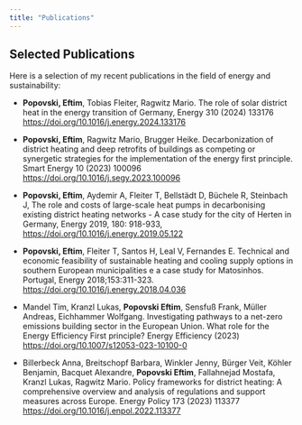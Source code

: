 ```yaml
---
title: "Publications"
---
```


## Selected Publications

Here is a selection of my recent publications in the field of energy and sustainability:

- **Popovski, Eftim**, Tobias Fleiter, Ragwitz Mario. The role of solar district heat in the energy transition of Germany, Energy 310 (2024) 133176 [https://doi.org/10.1016/j.energy.2024.133176](https://doi.org/10.1016/j.energy.2024.133176)

- **Popovski, Eftim**, Ragwitz Mario, Brugger Heike. Decarbonization of district heating and deep retrofits of buildings as competing or synergetic strategies for the implementation of the energy first principle. Smart Energy 10 (2023) 100096  [https://doi.org/10.1016/j.segy.2023.100096](https://doi.org/10.1016/j.segy.2023.100096)

- **Popovski, Eftim**, Aydemir A, Fleiter T, Bellstädt D, Büchele R, Steinbach J, The role and costs of large-scale heat pumps in decarbonising existing district heating networks - A case study for the city of Herten in Germany, Energy 2019, 180: 918-933, [https://doi.org/10.1016/j.energy.2019.05.122](https://doi.org/10.1016/j.energy.2019.05.122)  

- **Popovski, Eftim**, Fleiter T, Santos H, Leal V, Fernandes E. Technical and economic feasibility of sustainable heating and cooling supply options in southern European municipalities e a case study for Matosinhos. Portugal, Energy 2018;153:311-323.  [https://doi.org/10.1016/j.energy.2018.04.036](https://doi.org/10.1016/j.energy.2018.04.036)

- Mandel Tim, Kranzl Lukas, **Popovski Eftim**, Sensfuß Frank, Müller Andreas, Eichhammer Wolfgang. Investigating pathways to a net-zero emissions building sector in the European Union. What role for the Energy Efficiency First principle? Energy Efficiency (2023)  [https://doi.org/10.1007/s12053-023-10100-0](https://doi.org/10.1007/s12053-023-10100-0)

- Billerbeck Anna, Breitschopf Barbara, Winkler Jenny, Bürger Veit, Köhler Benjamin, Bacquet Alexandre, **Popovski Eftim**, Fallahnejad Mostafa, Kranzl Lukas, Ragwitz Mario. Policy frameworks for district heating: A comprehensive overview and analysis of regulations and support measures across Europe. Energy Policy 173 (2023) 113377  [https://doi.org/10.1016/j.enpol.2022.113377](https://doi.org/10.1016/j.enpol.2022.113377)
